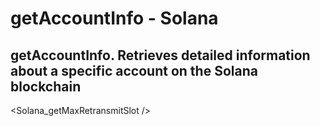 # getAccountInfo - Solana

## getAccountInfo.  Retrieves detailed information about a specific account on the Solana blockchain


<Solana_getMaxRetransmitSlot />
